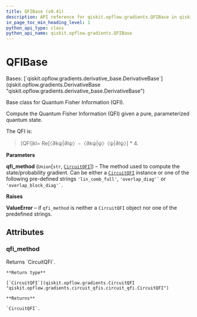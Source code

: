 ```yaml
---
title: QFIBase (v0.41)
description: API reference for qiskit.opflow.gradients.QFIBase in qiskit v0.41
in_page_toc_min_heading_level: 1
python_api_type: class
python_api_name: qiskit.opflow.gradients.QFIBase
---
```


# QFIBase

<Class id="qiskit.opflow.gradients.QFIBase" isDedicatedPage={true} github="https://github.com/qiskit/qiskit/tree/stable/0.23/qiskit/opflow/gradients/qfi_base.py" signature="QFIBase(qfi_method='lin_comb_full')" modifiers="class">
  Bases: [`qiskit.opflow.gradients.derivative_base.DerivativeBase`](qiskit.opflow.gradients.DerivativeBase "qiskit.opflow.gradients.derivative_base.DerivativeBase")

  Base class for Quantum Fisher Information (QFI).

  Compute the Quantum Fisher Information (QFI) given a pure, parameterized quantum state.

  The QFI is:

  > \[QFI]kl= Re\[〈∂kψ|∂lψ〉−〈∂kψ|ψ〉〈ψ|∂lψ〉] \* 4.

  **Parameters**

  **qfi\_method** (`Union`\[`str`, [`CircuitQFI`](qiskit.opflow.gradients.CircuitQFI "qiskit.opflow.gradients.circuit_qfis.circuit_qfi.CircuitQFI")]) – The method used to compute the state/probability gradient. Can be either a [`CircuitQFI`](qiskit.opflow.gradients.CircuitQFI "qiskit.opflow.gradients.CircuitQFI") instance or one of the following pre-defined strings `'lin_comb_full'`, `` 'overlap_diag'` `` or `` 'overlap_block_diag'` ``.

  **Raises**

  **ValueError** – if `qfi_method` is neither a `CircuitQFI` object nor one of the predefined strings.

  ## Attributes

  ### qfi\_method

  <Attribute id="qiskit.opflow.gradients.QFIBase.qfi_method">
    Returns `CircuitQFI`.

    **Return type**

    [`CircuitQFI`](qiskit.opflow.gradients.CircuitQFI "qiskit.opflow.gradients.circuit_qfis.circuit_qfi.CircuitQFI")

    **Returns**

    `CircuitQFI`.
  </Attribute>
</Class>

